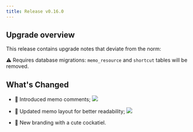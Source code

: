 ```yaml
---
title: Release v0.16.0
---
```


## Upgrade overview

This release contains upgrade notes that deviate from the norm:

⚠️ Requires database migrations: `memo_resource` and `shortcut` tables will be removed.

## What's Changed

- 💬 Introduced memo comments;
  ![](https://github.com/usememos/memos/assets/24653555/82df8ae5-a22f-4269-bef7-9b3049304e0d)

- 📖 Updated memo layout for better readability;
  ![](https://github.com/usememos/memos/assets/24653555/23b2a533-c34b-443c-b38e-d630cfa9265a)

- 🦜 New branding with a cute cockatiel.
